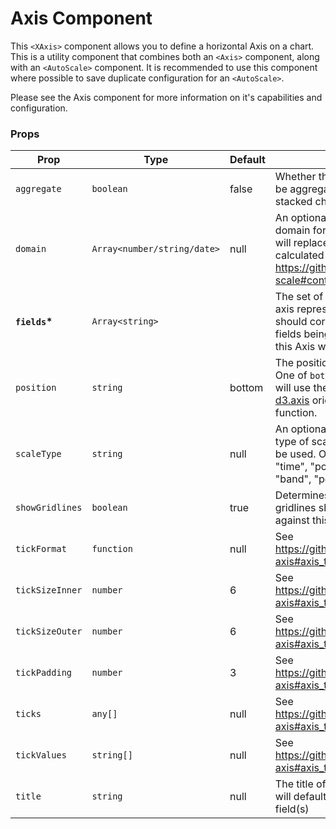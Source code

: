 
<Meta title="Components/Axis/XAxis" />

# Axis Component

This `<XAxis>` component allows you to define a horizontal Axis on a chart. This is a utility component that combines both an <LinkTo kind="components-axis-types--string-axis#axis-component">`<Axis>`</LinkTo> component, along with an `<AutoScale>` component. It is recommended to use this component where possible to save duplicate configuration for an `<AutoScale>`.

Please see the <LinkTo kind="components-axis-types--string-axis#axis-component">Axis</LinkTo> component for more information on it's capabilities and configuration.

<Canvas>
    <Story id="components-axis-xaxis--x-axis-story" />
</Canvas>

### Props

| Prop            | Type                        | Default | Note                                                                                                                                                     |
| --------------- | --------------------------- | ------- | -------------------------------------------------------------------------------------------------------------------------------------------------------- |
| `aggregate`     | `boolean`                   | false   | Whether the scale should be aggregated (used for stacked charts)                                                                                         |
| `domain`        | `Array<number/string/date>` | null    | An optional override of the domain for the scale. This will replace any auto calculated domain. See https://github.com/d3/d3-scale#continuous_domain     |
| **`fields`\***  | `Array<string>`             |         | The set of fields that this axis represents. These should correspond to the fields being displayed on this Axis within the data.                         |
| `position`      | `string`                    | bottom  | The position of the axis. One of `bottom` or `top`. This will use the appropriate [d3.axis](https://github.com/d3/d3-axis#axisTop) orientation function. |
| `scaleType`     | `string`                    | null    | An optional override of the type of scale that should be used. One of "linear", "time", "power", "log", "band", "point"                                  |
| `showGridlines` | `boolean`                   | true    | Determines whether gridlines should be shown against this axis.                                                                                          |
| `tickFormat`    | `function`                  | null    | See https://github.com/d3/d3-axis#axis_tickFormat                                                                                                        |
| `tickSizeInner` | `number`                    | 6       | See https://github.com/d3/d3-axis#axis_tickSizeInner.                                                                                                    |
| `tickSizeOuter` | `number`                    | 6       | See https://github.com/d3/d3-axis#axis_tickSizeOuter.                                                                                                    |
| `tickPadding`   | `number`                    | 3       | See https://github.com/d3/d3-axis#axis_tickPadding.                                                                                                      |
| `ticks`         | `any[]`                     | null    | See https://github.com/d3/d3-axis#axis_ticks                                                                                                             |
| `tickValues`    | `string[]`                  | null    | See https://github.com/d3/d3-axis#axis_tickValues                                                                                                        |
| `title`         | `string`                    | null    | The title of the axis. This will default to the value in field(s)                                                                                        |
